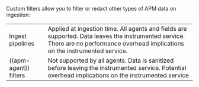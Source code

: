 

Custom filters allow you to filter or redact other types of APM data on ingestion:

|  |  |
|---|---|
| <DocLink id="serverlessObservabilityApmDataSecurity" section="create-an-ingest-pipeline-filter">Ingest pipelines</DocLink> | Applied at ingestion time. All agents and fields are supported. Data leaves the instrumented service. There are no performance overhead implications on the instrumented service. |
| <DocLink id="serverlessObservabilityApmDataSecurity" section="apm-agent-filters">((apm-agent)) filters</DocLink> | Not supported by all agents. Data is sanitized before leaving the instrumented service. Potential overhead implications on the instrumented service |